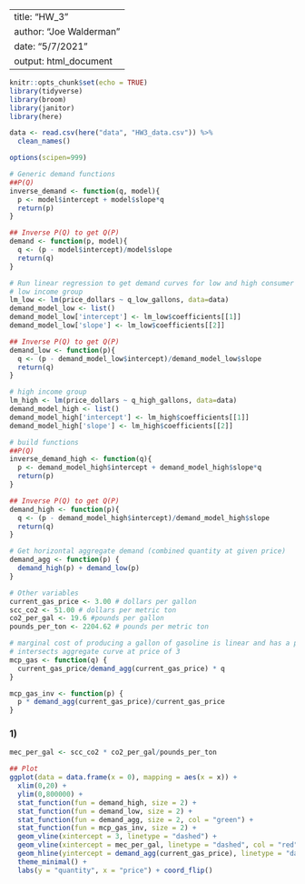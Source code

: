 
---
title: "HW_3"
author: "Joe Walderman"
date: "5/7/2021"
output: html_document
---

```r
knitr::opts_chunk$set(echo = TRUE)
library(tidyverse)
library(broom)
library(janitor)
library(here)
```


```r
data <- read.csv(here("data", "HW3_data.csv")) %>% 
  clean_names()

options(scipen=999)

# Generic demand functions
##P(Q)
inverse_demand <- function(q, model){
  p <- model$intercept + model$slope*q
  return(p)
}

## Inverse P(Q) to get Q(P)
demand <- function(p, model){
  q <- (p - model$intercept)/model$slope
  return(q)
}

# Run linear regression to get demand curves for low and high consumer groups
# low income group
lm_low <- lm(price_dollars ~ q_low_gallons, data=data)
demand_model_low <- list()
demand_model_low['intercept'] <- lm_low$coefficients[[1]]
demand_model_low['slope'] <- lm_low$coefficients[[2]]

## Inverse P(Q) to get Q(P)
demand_low <- function(p){
  q <- (p - demand_model_low$intercept)/demand_model_low$slope
  return(q)
}

# high income group
lm_high <- lm(price_dollars ~ q_high_gallons, data=data)
demand_model_high <- list()
demand_model_high['intercept'] <- lm_high$coefficients[[1]]
demand_model_high['slope'] <- lm_high$coefficients[[2]]

# build functions
##P(Q)
inverse_demand_high <- function(q){
  p <- demand_model_high$intercept + demand_model_high$slope*q
  return(p)  
}

## Inverse P(Q) to get Q(P)
demand_high <- function(p){
  q <- (p - demand_model_high$intercept)/demand_model_high$slope
  return(q)
}

# Get horizontal aggregate demand (combined quantity at given price)
demand_agg <- function(p) {
  demand_high(p) + demand_low(p)
}

# Other variables
current_gas_price <- 3.00 # dollars per gallon
scc_co2 <- 51.00 # dollars per metric ton
co2_per_gal <- 19.6 #pounds per gallon
pounds_per_ton <- 2204.62 # pounds per metric ton

# marginal cost of producing a gallon of gasoline is linear and has a price-intercept of 0
# intersects aggregate curve at price of 3
mcp_gas <- function(q) {
  current_gas_price/demand_agg(current_gas_price) * q
}

mcp_gas_inv <- function(p) {
  p * demand_agg(current_gas_price)/current_gas_price
}
```

### 1)

```r
mec_per_gal <- scc_co2 * co2_per_gal/pounds_per_ton

## Plot
ggplot(data = data.frame(x = 0), mapping = aes(x = x)) +
  xlim(0,20) +
  ylim(0,800000) +
  stat_function(fun = demand_high, size = 2) +
  stat_function(fun = demand_low, size = 2) +
  stat_function(fun = demand_agg, size = 2, col = "green") +
  stat_function(fun = mcp_gas_inv, size = 2) +
  geom_vline(xintercept = 3, linetype = "dashed") +
  geom_vline(xintercept = mec_per_gal, linetype = "dashed", col = "red") +
  geom_hline(yintercept = demand_agg(current_gas_price), linetype = "dashed") +
  theme_minimal() +
  labs(y = "quantity", x = "price") + coord_flip()

```

